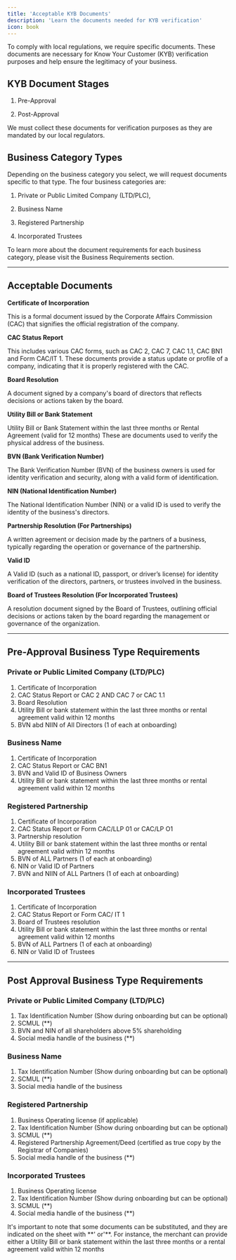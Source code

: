 ```yaml
---
title: 'Acceptable KYB Documents'
description: 'Learn the documents needed for KYB verification'
icon: book
---
```


To comply with local regulations, we require specific documents. These documents are necessary for Know Your Customer (KYB) verification purposes and help ensure the legitimacy of your business. 

## KYB Document Stages

1. Pre-Approval 

2. Post-Approval

<Note>
  We must collect these documents for verification purposes as they are mandated by our local regulators.
</Note>

## Business Category Types

Depending on the business category you select, we will request documents specific to that type. The four business categories are:

1. Private or Public Limited Company (LTD/PLC),  

2. Business Name   

3. Registered Partnership 

4. Incorporated Trustees

To learn more about the document requirements for each business category, please visit the Business Requirements section.

---

## Acceptable Documents

**Certificate of Incorporation** 

This is a formal document issued by the Corporate Affairs Commission (CAC) that signifies the official registration of the company.

**CAC Status Report** 

This includes various CAC forms, such as CAC 2, CAC 7, CAC 1.1, CAC BN1 and Form CAC/IT 1. These documents provide a status update or profile of a company, indicating that it is properly registered with the CAC.

**Board Resolution** 

A document signed by a company's board of directors that reflects decisions or actions taken by the board.

**Utility Bill or Bank Statement**

Utility Bill or Bank Statement within the last three months or Rental Agreement (valid for 12 months) These are documents used to verify the physical address of the business.

**BVN (Bank Verification Number)** 

The Bank Verification Number (BVN) of the business owners is used for identity verification and security, along with a valid form of identification.

**NIN (National Identification Number)** 

The National Identification Number (NIN) or a valid ID is used to verify the identity of the business's directors.

**Partnership Resolution (For Partnerships)** 

A written agreement or decision made by the partners of a business, typically regarding the operation or governance of the partnership.

**Valid ID** 

A Valid ID (such as a national ID, passport, or driver’s license) for identity verification of the directors, partners, or trustees involved in the business.

**Board of Trustees Resolution (For Incorporated Trustees)**

A resolution document signed by the Board of Trustees, outlining official decisions or actions taken by the board regarding the management or governance of the organization.

---

## Pre-Approval Business Type Requirements 

###  Private or Public Limited Company (LTD/PLC)
1. Certificate of Incorporation
2. CAC Status Report or CAC 2 AND CAC 7 or CAC 1.1
3. Board Resolution
4. Utility Bill or bank statement within the last three months  or rental agreement valid within 12 months
5. BVN abd NIIN of All Directors (1 of each at onboarding)

###  Business Name
1. Certificate of Incorporation
2. CAC Status Report or CAC BN1
3. BVN and Valid ID of Business Owners
4. Utility Bill or bank statement within the last three months  or rental agreement valid within 12 months

###  Registered Partnership
1. Certificate of Incorporation
2. CAC Status Report or Form CAC/LLP 01 or CAC/LP O1
3. Partnership resolution
4. Utility Bill or bank statement within the last three months  or rental agreement valid within 12 months
5. BVN of ALL Partners (1 of each at onboarding)
6. NIN or Valid ID of Partners
7. BVN and NIIN of ALL Partners  (1 of each at onboarding)

###  Incorporated Trustees
1. Certificate of Incorporation
2. CAC Status Report or Form CAC/ IT 1 
3. Board of Trustees resolution
4. Utility Bill or bank statement within the last three months  or rental agreement valid within 12 months
5. BVN of ALL Partners (1 of each at onboarding)
6. NIN or Valid ID of Trustees

---

## Post Approval Business Type Requirements

###  Private or Public Limited Company (LTD/PLC)
1. Tax Identification Number (Show during onboarding but can be optional)
2. SCMUL (**)
3. BVN and NIN of all shareholders above 5% shareholding
4. Social media handle of the business  (**)

###  Business Name
1. Tax Identification Number (Show during onboarding but can be optional)
2. SCMUL (**)
3. Social media handle of the business

###  Registered Partnership
1. Business Operating license (if applicable)
2. Tax Identification Number (Show during onboarding but can be optional)
3. SCMUL (**)
4. Registered Partnership Agreement/Deed (certified as true copy by the Registrar of Companies)
4. Social media handle of the business (**)

###  Incorporated Trustees
1. Business Operating license
2. Tax Identification Number (Show during onboarding but can be optional)
3. SCMUL (**) 
4. Social media handle of the business (**)

<Note>
  It's important to note that some documents can be substituted, and they are indicated on the sheet with **' or'**. For instance, the merchant can provide either  a Utility Bill or bank statement within the last three months or a rental agreement valid within 12 months
</Note>
